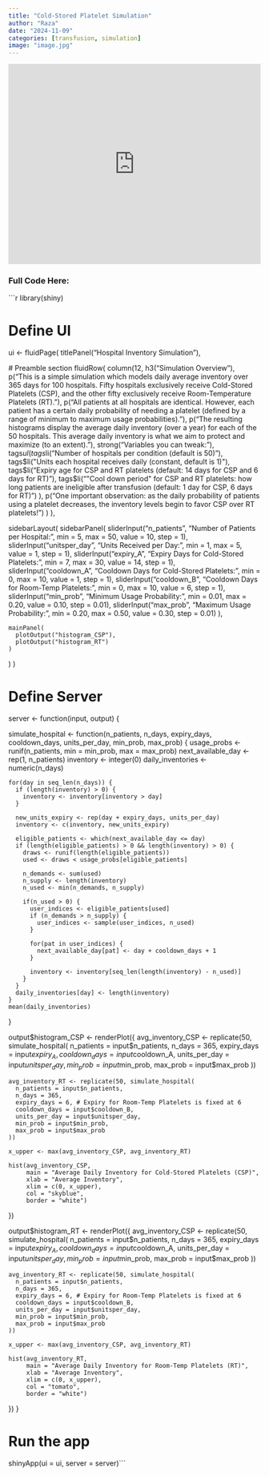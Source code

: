 ```yaml
---
title: "Cold-Stored Platelet Simulation"
author: "Raza"
date: "2024-11-09"
categories: [transfusion, simulation]
image: "image.jpg"
---
```


<iframe height="400" width="100%" frameborder="no" src="https://razas3.shinyapps.io/CSP_Sim_R/">

</iframe>

### Full Code Here:

```r
library(shiny)

# Define UI
ui <- fluidPage(
  titlePanel("Hospital Inventory Simulation"),
  
  # Preamble section
  fluidRow(
    column(12,
           h3("Simulation Overview"),
           p("This is a simple simulation which models daily average inventory over 365 days for 100 hospitals. Fifty hospitals exclusively receive Cold-Stored Platelets (CSP), and the other fifty exclusively receive Room-Temperature Platelets (RT)."),
           p("All patients at all hospitals are identical. However, each patient has a certain daily probability of needing a platelet (defined by a range of minimum to maximum usage probabilities)."),
           p("The resulting histograms display the average daily inventory (over a year) for each of the 50 hospitals. This average daily inventory is what we aim to protect and maximize (to an extent)."),
           strong("Variables you can tweak:"),
           tags$ul(
             tags$li("Number of hospitals per condition (default is 50)"),
             tags$li("Units each hospital receives daily (constant, default is 1)"),
             tags$li("Expiry age for CSP and RT platelets (default: 14 days for CSP and 6 days for RT)"),
             tags$li("\"Cool down period\" for CSP and RT platelets: how long patients are ineligible after transfusion (default: 1 day for CSP, 6 days for RT)")
           ),
           p("One important observation: as the daily probability of patients using a platelet decreases, the inventory levels begin to favor CSP over RT platelets!")
    )
  ),
  
  sidebarLayout(
    sidebarPanel(
      sliderInput("n_patients", "Number of Patients per Hospital:", 
                  min = 5, max = 50, value = 10, step = 1),
      sliderInput("unitsper_day", "Units Received per Day:", 
                  min = 1, max = 5, value = 1, step = 1),
      sliderInput("expiry_A", "Expiry Days for Cold-Stored Platelets:", 
                  min = 7, max = 30, value = 14, step = 1),
      sliderInput("cooldown_A", "Cooldown Days for Cold-Stored Platelets:", 
                  min = 0, max = 10, value = 1, step = 1),
      sliderInput("cooldown_B", "Cooldown Days for Room-Temp Platelets:", 
                  min = 0, max = 10, value = 6, step = 1),
      sliderInput("min_prob", "Minimum Usage Probability:", 
                  min = 0.01, max = 0.20, value = 0.10, step = 0.01),
      sliderInput("max_prob", "Maximum Usage Probability:", 
                  min = 0.20, max = 0.50, value = 0.30, step = 0.01)
    ),
    
    mainPanel(
      plotOutput("histogram_CSP"),
      plotOutput("histogram_RT")
    )
  )
)

# Define Server
server <- function(input, output) {
  
  simulate_hospital <- function(n_patients, n_days, expiry_days, cooldown_days, units_per_day, min_prob, max_prob) {
    usage_probs <- runif(n_patients, min = min_prob, max = max_prob)
    next_available_day <- rep(1, n_patients)
    inventory <- integer(0)
    daily_inventories <- numeric(n_days)
    
    for(day in seq_len(n_days)) {
      if (length(inventory) > 0) {
        inventory <- inventory[inventory > day]
      }
      
      new_units_expiry <- rep(day + expiry_days, units_per_day)
      inventory <- c(inventory, new_units_expiry)
      
      eligible_patients <- which(next_available_day <= day)
      if (length(eligible_patients) > 0 && length(inventory) > 0) {
        draws <- runif(length(eligible_patients))
        used <- draws < usage_probs[eligible_patients]
        
        n_demands <- sum(used)
        n_supply <- length(inventory)
        n_used <- min(n_demands, n_supply)
        
        if(n_used > 0) {
          user_indices <- eligible_patients[used]
          if (n_demands > n_supply) {
            user_indices <- sample(user_indices, n_used)
          }
          
          for(pat in user_indices) {
            next_available_day[pat] <- day + cooldown_days + 1
          }
          
          inventory <- inventory[seq_len(length(inventory) - n_used)]
        }
      }
      daily_inventories[day] <- length(inventory)
    }
    mean(daily_inventories)
  }
  
  output$histogram_CSP <- renderPlot({
    avg_inventory_CSP <- replicate(50, simulate_hospital(
      n_patients = input$n_patients,
      n_days = 365,
      expiry_days = input$expiry_A,
      cooldown_days = input$cooldown_A,
      units_per_day = input$unitsper_day,
      min_prob = input$min_prob,
      max_prob = input$max_prob
    ))
    
    avg_inventory_RT <- replicate(50, simulate_hospital(
      n_patients = input$n_patients,
      n_days = 365,
      expiry_days = 6, # Expiry for Room-Temp Platelets is fixed at 6
      cooldown_days = input$cooldown_B,
      units_per_day = input$unitsper_day,
      min_prob = input$min_prob,
      max_prob = input$max_prob
    ))
    
    x_upper <- max(avg_inventory_CSP, avg_inventory_RT)
    
    hist(avg_inventory_CSP, 
         main = "Average Daily Inventory for Cold-Stored Platelets (CSP)",
         xlab = "Average Inventory",
         xlim = c(0, x_upper),
         col = "skyblue",
         border = "white")
  })
  
  output$histogram_RT <- renderPlot({
    avg_inventory_CSP <- replicate(50, simulate_hospital(
      n_patients = input$n_patients,
      n_days = 365,
      expiry_days = input$expiry_A,
      cooldown_days = input$cooldown_A,
      units_per_day = input$unitsper_day,
      min_prob = input$min_prob,
      max_prob = input$max_prob
    ))
    
    avg_inventory_RT <- replicate(50, simulate_hospital(
      n_patients = input$n_patients,
      n_days = 365,
      expiry_days = 6, # Expiry for Room-Temp Platelets is fixed at 6
      cooldown_days = input$cooldown_B,
      units_per_day = input$unitsper_day,
      min_prob = input$min_prob,
      max_prob = input$max_prob
    ))
    
    x_upper <- max(avg_inventory_CSP, avg_inventory_RT)
    
    hist(avg_inventory_RT, 
         main = "Average Daily Inventory for Room-Temp Platelets (RT)",
         xlab = "Average Inventory",
         xlim = c(0, x_upper),
         col = "tomato",
         border = "white")
  })
}

# Run the app
shinyApp(ui = ui, server = server)```
